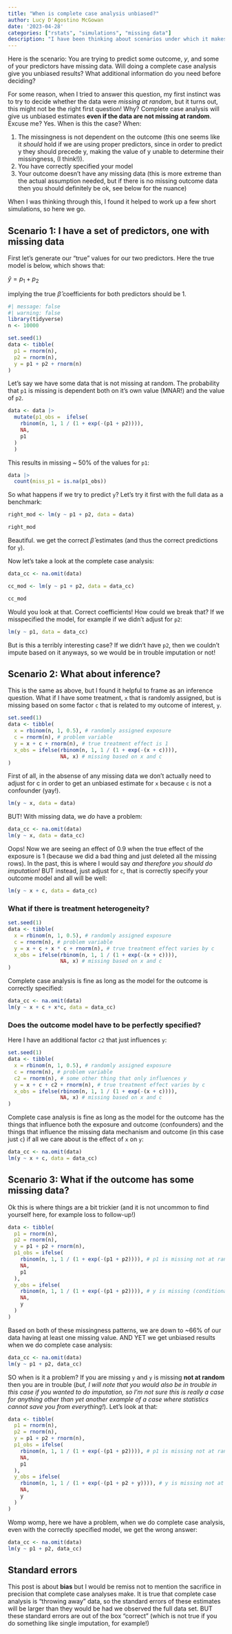 ```yaml
---
title: "When is complete case analysis unbiased?"
author: Lucy D'Agostino McGowan
date: '2023-04-28'
categories: ["rstats", "simulations", "missing data"]
description: "I have been thinking about scenarios under which it makes sense to use imputation for prediction models and am struggling to come up with a case. Yikes! Even for inference, as long as you do some doubly robust approach, I'm not sure I see the value (other than for precision, but then is no longer a question of bias and thus is for a different day!)"
---
```



Here is the scenario: You are trying to predict some outcome, $y$, and some of your predictors have missing data. Will doing a complete case analysis give you unbiased results? What additional information do you need before deciding? 

For some reason, when I tried to answer this question, my first instinct was to try to decide whether the data were *missing at random*, but it turns out, this might not  be the right first question! Why? Complete case analysis will give us unbiased estimates **even if the data are not missing at random**. Excuse me? Yes. When is this the case? When:

(1) The missingness is not dependent on the outcome (this one seems like it *should* hold if we are using proper predictors, since in order to predict y they should precede y, making the value of y unable to determine their missingness, (I think!)). 
(2) You have correctly specified your model
(3) Your outcome doesn't have any missing data (this is more extreme than the actual assumption needed, but if there is no missing outcome data then you should definitely be ok, see below for the nuance)

When I was thinking through this, I found it helped to work up a few short simulations, so here we go.

## Scenario 1: I have a set of predictors, one with missing data 

First let's generate our "true" values for our two predictors. Here the true model is below, which shows that:

$\hat{y} = p_1 + p_2$

implying the true $\hat\beta$ coefficients for both predictors should be 1.

```r
#| message: false
#| warning: false
library(tidyverse)
n <- 10000

set.seed(1)
data <- tibble(
  p1 = rnorm(n),
  p2 = rnorm(n),
  y = p1 + p2 + rnorm(n)
)
```

Let's say we have some data that is not missing at random. The probability that `p1` is missing is dependent both on it's own value (MNAR!) and the value of `p2`. 

```r
data <- data |>
  mutate(p1_obs =  ifelse(
    rbinom(n, 1, 1 / (1 + exp(-(p1 + p2)))),
    NA,
    p1
  )
  )
```
  
This results in missing ~ 50% of the values for `p1`:

```r
data |>
  count(miss_p1 = is.na(p1_obs))
```
So what happens if we try to predict `y`? Let's try it first with the full data as a benchmark:

```r
right_mod <- lm(y ~ p1 + p2, data = data)
```

```r
right_mod
```
Beautiful. we get the correct $\hat\beta$ estimates (and thus the correct predictions for `y`).

Now let's take a look at the complete case analysis:

```r
data_cc <- na.omit(data)

cc_mod <- lm(y ~ p1 + p2, data = data_cc)
```

```r
cc_mod
```

Would you look at that. Correct coefficients! How could we break that? If we misspecified the model, for example if we didn't adjust for `p2`:

```r
lm(y ~ p1, data = data_cc)
```
But is this a terribly interesting case? If we didn't have `p2`, then we couldn't impute based on it anyways, so we would be in trouble imputation or not!

## Scenario 2: What about inference?

This is the same as above, but I found it helpful to frame as an inference question. What if I have some treatment, `x` that is randomly assigned, but is missing based on some factor `c` that is related to my outcome of interest, `y`.

```r
set.seed(1)
data <- tibble(
  x = rbinom(n, 1, 0.5), # randomly assigned exposure
  c = rnorm(n), # problem variable
  y = x + c + rnorm(n), # true treatment effect is 1
  x_obs = ifelse(rbinom(n, 1, 1 / (1 + exp(-(x + c)))),
                 NA, x) # missing based on x and c
)
```

First of all, in the absense of any missing data we don't actually need to adjust for c in order to get an unbiased estimate for `x` because `c` is not a confounder (yay!).
```r
lm(y ~ x, data = data)
```

BUT! With missing data, we *do* have a problem:

```r
data_cc <- na.omit(data)
lm(y ~ x, data = data_cc)

```

Oops! Now we are seeing an effect of 0.9 when the true effect of the exposure is 1 (because we did a bad thing and just deleted all the missing rows). In the past, this is where I would say *and therefore you should do imputation!* BUT instead, just adjust for `c`, that is correctly specify your outcome model and all will be well:

```r
lm(y ~ x + c, data = data_cc)
```

### What if there is treatment heterogeneity?


```r
set.seed(1)
data <- tibble(
  x = rbinom(n, 1, 0.5), # randomly assigned exposure
  c = rnorm(n), # problem variable
  y = x + c + x * c + rnorm(n), # true treatment effect varies by c
  x_obs = ifelse(rbinom(n, 1, 1 / (1 + exp(-(x + c)))),
                 NA, x) # missing based on x and c
)
```

Complete case analysis is fine as long as the model for the outcome is correctly specified:

```r
data_cc <- na.omit(data)
lm(y ~ x + c + x*c, data = data_cc)
```
### Does the outcome model have to be perfectly specified?

Here I have an additional factor `c2` that just influences `y`:

```r
set.seed(1)
data <- tibble(
  x = rbinom(n, 1, 0.5), # randomly assigned exposure
  c = rnorm(n), # problem variable
  c2 = rnorm(n), # some other thing that only influences y
  y = x + c + c2 + rnorm(n), # true treatment effect varies by c
  x_obs = ifelse(rbinom(n, 1, 1 / (1 + exp(-(x + c)))),
                 NA, x) # missing based on x and c
)
```

Complete case analysis is fine as long as the model for the outcome has the things that influence both the exposure and outcome (confounders) and the things that influence the missing data mechanism and outcome (in this case just `c`) if all we care about is the effect of `x` on `y`:

```r
data_cc <- na.omit(data)
lm(y ~ x + c, data = data_cc)
```

## Scenario 3: What if the outcome has some missing data?

Ok this is where things are a bit trickier (and it is not uncommon to find yourself here, for example loss to follow-up!)

```r
data <- tibble(
  p1 = rnorm(n),
  p2 = rnorm(n),
  y = p1 + p2 + rnorm(n),
  p1_obs = ifelse(
    rbinom(n, 1, 1 / (1 + exp(-(p1 + p2)))), # p1 is missing not at random (based on value of p1 and p2)
    NA,
    p1
  ),
  y_obs = ifelse(
    rbinom(n, 1, 1 / (1 + exp(-(p1 + p2)))), # y is missing (conditionally) at random
    NA, 
    y
  )
)
```

Based on both of these missingness patterns, we are down to ~66% of our data having at least one missing value. AND YET we get unbiased results when we do complete case analysis:

```r
data_cc <- na.omit(data)
lm(y ~ p1 + p2, data_cc)
```

SO when is it a problem? If you are missing `y` and `y` is missing **not at random** then you are in trouble (*but, I will note that you would also be in trouble in this case if you wanted to do imputation, so I'm not sure this is really a case for anything other than yet another example of a case where statistics cannot save you from everything!*). Let's look at that:

```r
data <- tibble(
  p1 = rnorm(n),
  p2 = rnorm(n),
  y = p1 + p2 + rnorm(n),
  p1_obs = ifelse(
    rbinom(n, 1, 1 / (1 + exp(-(p1 + p2)))), # p1 is missing not at random (based on value of p1 and p2)
    NA,
    p1
  ),
  y_obs = ifelse(
    rbinom(n, 1, 1 / (1 + exp(-(p1 + p2 + y)))), # y is missing not at random
    NA, 
    y
  )
)
```

Womp womp, here we have a problem, when we do complete case analysis, even with the correctly specified model, we get the wrong answer:

```r
data_cc <- na.omit(data)
lm(y ~ p1 + p2, data_cc)
```


## Standard errors

This post is about **bias** but I would be remiss not to mention the sacrifice in precision that complete case analyses make. It is true that complete case analysis is "throwing away" data, so the standard errors of these estimates will be larger than they would be had we observed the full data set. BUT these standard errors are out of the box "correct" (which is not true if you do something like single imputation, for example!)

